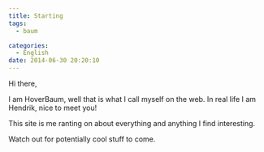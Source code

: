 ```yaml
---
title: Starting
tags:
  - baum

categories:
  - English
date: 2014-06-30 20:20:10
---
```


Hi there,

I am HoverBaum, well that is what I call myself on the web. In real life I am Hendrik, nice to meet you!

This site is me ranting on about everything and anything I find interesting.

Watch out for potentially cool stuff to come.
